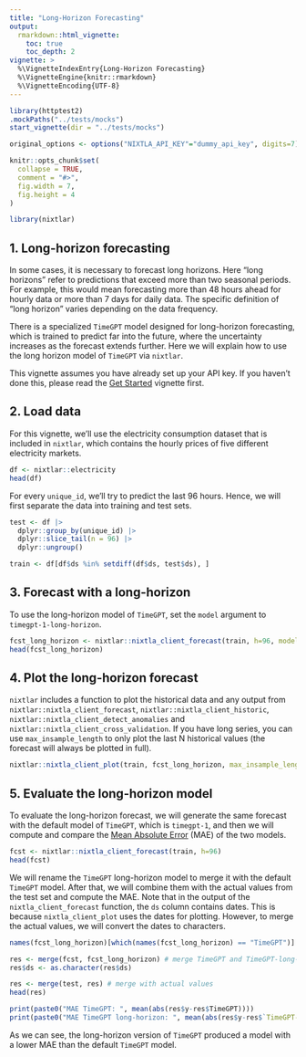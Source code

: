 ```yaml
---
title: "Long-Horizon Forecasting"
output: 
  rmarkdown::html_vignette:
    toc: true 
    toc_depth: 2
vignette: >
  %\VignetteIndexEntry{Long-Horizon Forecasting}
  %\VignetteEngine{knitr::rmarkdown}
  %\VignetteEncoding{UTF-8}
---
```

```r
library(httptest2)
.mockPaths("../tests/mocks")
start_vignette(dir = "../tests/mocks")

original_options <- options("NIXTLA_API_KEY"="dummy_api_key", digits=7)

knitr::opts_chunk$set(
  collapse = TRUE,
  comment = "#>", 
  fig.width = 7, 
  fig.height = 4
)
```

```r
library(nixtlar)
```

## 1. Long-horizon forecasting 

In some cases, it is necessary to forecast long horizons. Here "long horizons" refer to predictions that exceed more than two seasonal periods. For example, this would mean forecasting more than 48 hours ahead for hourly data or more than 7 days for daily data. The specific definition of "long horizon" varies depending on the data frequency.

There is a specialized `TimeGPT` model designed for long-horizon forecasting, which is trained to predict far into the future, where the uncertainty increases as the forecast extends further. Here we will explain how to use the long horizon model of `TimeGPT` via `nixtlar`. 

This vignette assumes you have already set up your API key. If you haven't done this, please read the [Get Started](https://nixtla.github.io/nixtlar/articles/get-started.html) vignette first. 

## 2. Load data 

For this vignette, we'll use the electricity consumption dataset that is included in `nixtlar`, which contains the hourly prices of five different electricity markets. 

```r
df <- nixtlar::electricity
head(df)
```

For every `unique_id`, we'll try to predict the last 96 hours. Hence, we will first separate the data into training and test sets. 

```r
test <- df |> 
  dplyr::group_by(unique_id) |> 
  dplyr::slice_tail(n = 96) |> 
  dplyr::ungroup() 

train <- df[df$ds %in% setdiff(df$ds, test$ds), ]
```

## 3. Forecast with a long-horizon 

To use the long-horizon model of `TimeGPT`, set the `model` argument to `timegpt-1-long-horizon`. 

```r
fcst_long_horizon <- nixtlar::nixtla_client_forecast(train, h=96, model="timegpt-1-long-horizon")
head(fcst_long_horizon)
```

## 4. Plot the long-horizon forecast

`nixtlar` includes a function to plot the historical data and any output from `nixtlar::nixtla_client_forecast`, `nixtlar::nixtla_client_historic`, `nixtlar::nixtla_client_detect_anomalies` and `nixtlar::nixtla_client_cross_validation`. If you have long series, you can use `max_insample_length` to only plot the last N historical values (the forecast will always be plotted in full). 

```r
nixtlar::nixtla_client_plot(train, fcst_long_horizon, max_insample_length = 200)
```

## 5. Evaluate the long-horizon model 

To evaluate the long-horizon forecast, we will generate the same forecast with the default model of `TimeGPT`, which is `timegpt-1`, and then we will compute and compare the [Mean Absolute Error](https://en.wikipedia.org/wiki/Mean_absolute_error) (MAE) of the two models. 

```r
fcst <- nixtlar::nixtla_client_forecast(train, h=96)
head(fcst)
```

We will rename the `TimeGPT` long-horizon model to merge it with the default `TimeGPT` model. After that, we will combine them with the actual values from the test set and compute the MAE. Note that in the output of the `nixtla_client_forecast` function, the `ds` column contains dates. This is because `nixtla_client_plot` uses the dates for plotting. However, to merge the actual values, we will convert the dates to characters. 

```r
names(fcst_long_horizon)[which(names(fcst_long_horizon) == "TimeGPT")] <- "TimeGPT-long-horizon"

res <- merge(fcst, fcst_long_horizon) # merge TimeGPT and TimeGPT-long-horizon
res$ds <- as.character(res$ds)

res <- merge(test, res) # merge with actual values
head(res)
```

```r
print(paste0("MAE TimeGPT: ", mean(abs(res$y-res$TimeGPT))))
print(paste0("MAE TimeGPT long-horizon: ", mean(abs(res$y-res$`TimeGPT-long-horizon`))))
```

As we can see, the long-horizon version of `TimeGPT` produced a model with a lower MAE than the default `TimeGPT` model. 
